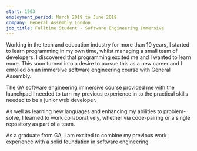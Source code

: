 ```yaml
---
start: 1903
employment_period: March 2019 to June 2019
company: General Assembly London
job_title: Fulltime Student - Software Engineering Immersive
---
```


Working in the tech and education industry for more than 10 years, I started to learn programming in my own time, whilst managing a small team of developers. I discovered that programming excited me and I wanted to learn more. This soon turned into a desire to pursue this as a new career and I enrolled on an immersive software engineering course with General Assembly.

The GA software engineering immersive course provided me with the launchpad I needed to turn my previous experience in to the practical skills needed to be a junior web developer.

As well as learning new languages and enhancing my abilities to problem-solve, I learned to work collaboratively, whether via code-pairing or a single repository as part of a team.

As a graduate from GA, I am excited to combine my previous work experience with a solid foundation in software engineering.
